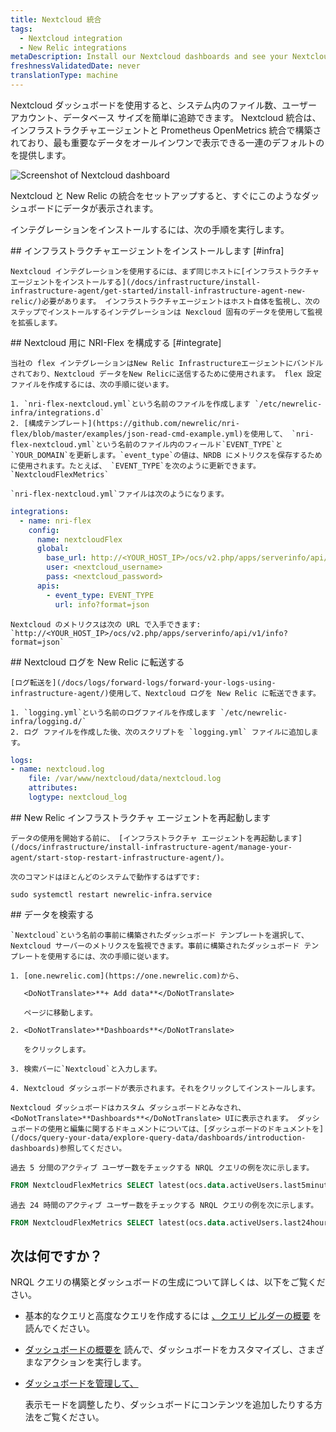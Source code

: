 ```yaml
---
title: Nextcloud 統合
tags:
  - Nextcloud integration
  - New Relic integrations
metaDescription: Install our Nextcloud dashboards and see your Nextcloud performance data in New Relic.
freshnessValidatedDate: never
translationType: machine
---
```




Nextcloud ダッシュボードを使用すると、システム内のファイル数、ユーザー アカウント、データベース サイズを簡単に追跡できます。 Nextcloud 統合は、インフラストラクチャエージェントと Prometheus OpenMetrics 統合で構築されており、最も重要なデータをオールインワンで表示できる一連のデフォルトの<InlinePopover type="dashboards"/>を提供します。

<img
  title="Screenshot of Nextcloud dashboard"
  src={infrastructureNextcloudIntegration}
/>

<figcaption>
  Nextcloud と New Relic の統合をセットアップすると、すぐにこのようなダッシュボードにデータが表示されます。
</figcaption>

インテグレーションをインストールするには、次の手順を実行します。

<Steps>
  <Step>
    ## インフラストラクチャエージェントをインストールします [#infra]

    Nextcloud インテグレーションを使用するには、まず同じホストに[インフラストラクチャエージェントをインストールする](/docs/infrastructure/install-infrastructure-agent/get-started/install-infrastructure-agent-new-relic/)必要があります。 インフラストラクチャエージェントはホスト自体を監視し、次のステップでインストールするインテグレーションは Nexcloud 固有のデータを使用して監視を拡張します。
  </Step>

  <Step>
    ## Nextcloud 用に NRI-Flex を構成する [#integrate]

    当社の flex インテグレーションはNew Relic Infrastructureエージェントにバンドルされており、Nextcloud データをNew Relicに送信するために使用されます。 flex 設定ファイルを作成するには、次の手順に従います。

    1. `nri-flex-nextcloud.yml`という名前のファイルを作成します `/etc/newrelic-infra/integrations.d`
    2. [構成テンプレート](https://github.com/newrelic/nri-flex/blob/master/examples/json-read-cmd-example.yml)を使用して、 `nri-flex-nextcloud.yml`という名前のファイル内のフィールド`EVENT_TYPE`と`YOUR_DOMAIN`を更新します。`event_type`の値は、NRDB にメトリクスを保存するために使用されます。たとえば、 `EVENT_TYPE`を次のように更新できます。 `NextcloudFlexMetrics`

    `nri-flex-nextcloud.yml`ファイルは次のようになります。

```yml
integrations:
  - name: nri-flex
    config:
      name: nextcloudFlex
      global:
        base_url: http://<YOUR_HOST_IP>/ocs/v2.php/apps/serverinfo/api/v1/
        user: <nextcloud_username>
        pass: <nextcloud_password>
      apis:
        - event_type: EVENT_TYPE
          url: info?format=json
```

    Nextcloud のメトリクスは次の URL で入手できます: `http://<YOUR_HOST_IP>/ocs/v2.php/apps/serverinfo/api/v1/info?format=json`  

  </Step>

  <Step>
    ## Nextcloud ログを New Relic に転送する

    [ログ転送を](/docs/logs/forward-logs/forward-your-logs-using-infrastructure-agent/)使用して、Nextcloud ログを New Relic に転送できます。

    1. `logging.yml`という名前のログファイルを作成します `/etc/newrelic-infra/logging.d/`
    2. ログ ファイルを作成した後、次のスクリプトを `logging.yml` ファイルに追加します。

```yml
logs:
- name: nextcloud.log
    file: /var/www/nextcloud/data/nextcloud.log
    attributes:
    logtype: nextcloud_log
```
  </Step>

  <Step>
    ## New Relic インフラストラクチャ エージェントを再起動します

    データの使用を開始する前に、 [インフラストラクチャ エージェントを再起動します](/docs/infrastructure/install-infrastructure-agent/manage-your-agent/start-stop-restart-infrastructure-agent/)。

    次のコマンドはほとんどのシステムで動作するはずです:

```shell
sudo systemctl restart newrelic-infra.service
```
  </Step>

  <Step>
    ## データを検索する

    `Nextcloud`という名前の事前に構築されたダッシュボード テンプレートを選択して、Nextcloud サーバーのメトリクスを監視できます。事前に構築されたダッシュボード テンプレートを使用するには、次の手順に従います。

    1. [one.newrelic.com](https://one.newrelic.com)から、

       <DoNotTranslate>**+ Add data**</DoNotTranslate>

       ページに移動します。

    2. <DoNotTranslate>**Dashboards**</DoNotTranslate>

       をクリックします。

    3. 検索バーに`Nextcloud`と入力します。

    4. Nextcloud ダッシュボードが表示されます。それをクリックしてインストールします。

    Nextcloud ダッシュボードはカスタム ダッシュボードとみなされ、<DoNotTranslate>**Dashboards**</DoNotTranslate> UIに表示されます。 ダッシュボードの使用と編集に関するドキュメントについては、[ダッシュボードのドキュメントを](/docs/query-your-data/explore-query-data/dashboards/introduction-dashboards)参照してください。

    過去 5 分間のアクティブ ユーザー数をチェックする NRQL クエリの例を次に示します。

```sql
FROM NextcloudFlexMetrics SELECT latest(ocs.data.activeUsers.last5minutes)
```

    過去 24 時間のアクティブ ユーザー数をチェックする NRQL クエリの例を次に示します。

```sql
FROM NextcloudFlexMetrics SELECT latest(ocs.data.activeUsers.last24hours)
```
  </Step>
</Steps>

## 次は何ですか？

NRQL クエリの構築とダッシュボードの生成について詳しくは、以下をご覧ください。

* 基本的なクエリと高度なクエリを作成するには [、クエリ ビルダーの概要](/docs/query-your-data/explore-query-data/query-builder/introduction-query-builder) を読んでください。

* [ダッシュボードの概要を](/docs/query-your-data/explore-query-data/dashboards/introduction-dashboards) 読んで、ダッシュボードをカスタマイズし、さまざまなアクションを実行します。

* [ダッシュボードを管理して、](/docs/query-your-data/explore-query-data/dashboards/manage-your-dashboard)

  <InlinePopover type="dashboards"/>

  表示モードを調整したり、ダッシュボードにコンテンツを追加したりする方法をご覧ください。